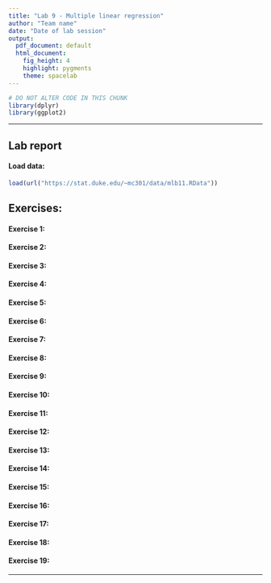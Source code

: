 ```yaml
---
title: "Lab 9 - Multiple linear regression"
author: "Team name"
date: "Date of lab session"
output:
  pdf_document: default
  html_document:
    fig_height: 4
    highlight: pygments
    theme: spacelab
---
```


```r
# DO NOT ALTER CODE IN THIS CHUNK
library(dplyr)
library(ggplot2)
```

* * *

## Lab report

#### Load data:
```r
load(url("https://stat.duke.edu/~mc301/data/mlb11.RData"))
```


## Exercises:

#### Exercise 1: 



#### Exercise 2: 



#### Exercise 3: 



#### Exercise 4: 




#### Exercise 5: 



#### Exercise 6:



#### Exercise 7:



#### Exercise 8:



#### Exercise 9:


#### Exercise 10:


#### Exercise 11:


#### Exercise 12:


#### Exercise 13:


#### Exercise 14:


#### Exercise 15:


#### Exercise 16:


#### Exercise 17:


#### Exercise 18:


#### Exercise 19:


* * *

